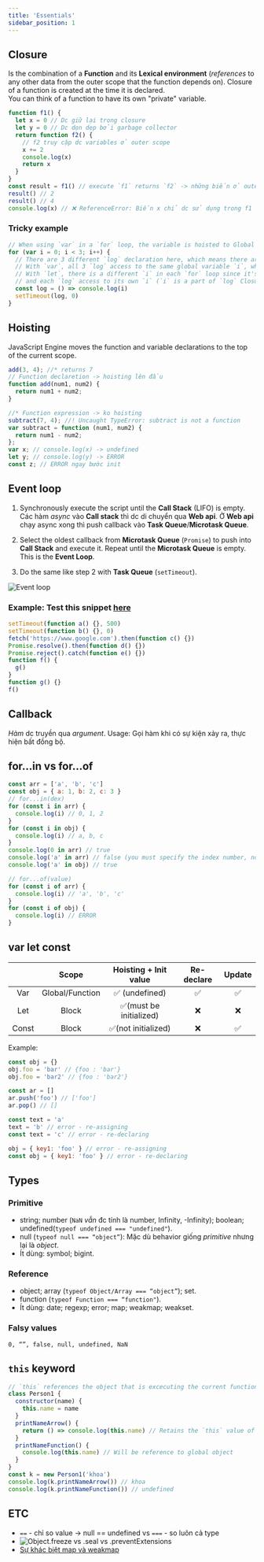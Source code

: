 ```yaml
---
title: 'Essentials'
sidebar_position: 1
---
```


## Closure

Is the combination of a **Function** and its **Lexical environment** (_references_ to any other data from the outer scope that the function depends on). Closure of a function is created at the time it is declared.  
You can think of a function to have its own "private" variable.

```js
function f1() {
  let x = 0 // Dc giữ lại trong closure
  let y = 0 // Dc dọn dẹp bởi garbage collector
  return function f2() {
    // f2 truy cập dc variables ở outer scope
    x += 2
    console.log(x)
    return x
  }
}
const result = f1() // execute `f1` returns `f2` -> những biến ở outer scope của f2 sẽ dc giữ lại.
result() // 2
result() // 4
console.log(x) // ❌ ReferenceError: Biến x chỉ dc sử dụng trong f1
```

### Tricky example

```js
// When using `var` in a `for` loop, the variable is hoisted to Global Scope.
for (var i = 0; i < 3; i++) {
  // There are 3 different `log` declaration here, which means there are 3 different Closures
  // With `var`, all 3 `log` access to the same global variable `i`, which after the loop, is 3.
  // With `let`, there is a different `i` in each `for` loop since it's Block Scope
  // and each `log` access to its own `i` (`i` is a part of `log` Closure).
  const log = () => console.log(i)
  setTimeout(log, 0)
}
```

## Hoisting

JavaScript Engine moves the function and variable declarations to the top of the current scope.

```js
add(3, 4); //* returns 7
// Function declaretion -> hoisting lên đầu
function add(num1, num2) {
  return num1 + num2;
}

//* Function expression -> ko hoisting
subtract(7, 4); //! Uncaught TypeError: subtract is not a function
var subtract = function (num1, num2) {
  return num1 - num2;
};
var x; // console.log(x) -> undefined
let y; // console.log(y) -> ERROR
const z; // ERROR ngay bước init
```

## Event loop

1. Synchronously execute the script until the **Call Stack** (LIFO) is empty. Các hàm _async_ vào **Call stack** thì dc di chuyển qua **Web api**. Ở **Web api** chạy async xong thì push callback vào **Task Queue**/**Microtask Queue**.

2. Select the oldest callback from **Microtask Queue** (`Promise`) to push into **Call Stack** and execute it. Repeat until the **Microtask Queue** is empty. This is the **Event Loop**.

3. Do the same like step 2 with **Task Queue** (`setTimeout`).

![Event loop](https://i.imgur.com/E1AuR7A.png)

### Example: Test this snippet [here](https://www.jsv9000.app/)

```js
setTimeout(function a() {}, 500)
setTimeout(function b() {}, 0)
fetch('https://www.google.com').then(function c() {})
Promise.resolve().then(function d() {})
Promise.reject().catch(function e() {})
function f() {
  g()
}
function g() {}
f()
```

## Callback

_Hàm_ dc truyền qua _argument_.
Usage: Gọi hàm khi có sự kiện xảy ra, thực hiện bất đồng bộ.

## for...in vs for...of

```js
const arr = ['a', 'b', 'c']
const obj = { a: 1, b: 2, c: 3 }
// for...in(dex)
for (const i in arr) {
  console.log(i) // 0, 1, 2
}
for (const i in obj) {
  console.log(i) // a, b, c
}
console.log(0 in arr) // true
console.log('a' in arr) // false (you must specify the index number, not the value at that index)
console.log('a' in obj) // true

// for...of(value)
for (const i of arr) {
  console.log(i) // 'a', 'b', 'c'
}
for (const i of obj) {
  console.log(i) // ERROR
}
```

## var let const

|       |      Scope      |  Hoisting + Init value  | Re-declare | Update |
| :---: | :-------------: | :---------------------: | :--------: | :----: |
|  Var  | Global/Function |     ✅ (undefined)      |     ✅     |   ✅   |
|  Let  |      Block      | ✅(must be initialized) |     ❌     |   ❌   |
| Const |      Block      |   ✅(not initialized)   |     ❌     |   ✅   |

Example:

```js
const obj = {}
obj.foo = 'bar' // {foo : 'bar'}
obj.foo = 'bar2' // {foo : 'bar2'}

const ar = []
ar.push('foo') // ['foo']
ar.pop() // []
```

```js
const text = 'a'
text = 'b' // error - re-assigning
const text = 'c' // error - re-declaring

obj = { key1: 'foo' } // error - re-assigning
const obj = { key1: 'foo' } // error - re-declaring
```

## Types

### Primitive

- string; number (`NaN` _vẫn_ đc tính là number, Infinity, -Infinity); boolean; undefined(`typeof undefined === "undefined"`).
- null (`typeof null === “object”`): Mặc dù behavior giống _primitive_ nhưng lại là _object_.
- Ít dùng: symbol; bigint.

### Reference

- object; array (`typeof Object/Array === “object”`); set.
- function (`typeof Function === “function"`).
- Ít dùng: date; regexp; error; map; weakmap; weakset.

### Falsy values

`0, “”, false, null, undefined, NaN`

## `this` keyword

```js
// `this` references the object that is excecuting the current function
class Person1 {
  constructor(name) {
    this.name = name
  }
  printNameArrow() {
    return () => console.log(this.name) // Retains the `this` value of the function's lexical environment
  }
  printNameFunction() {
    console.log(this.name) // Will be reference to global object
  }
}
const k = new Person1('khoa')
console.log(k.printNameArrow()) // khoa
console.log(k.printNameFunction()) // undefined
```

## ETC

- `==` - chỉ so value &rarr; null == undefined vs `===` - so luôn cả type
- ![Object.freeze vs .seal vs .preventExtensions ](https://imgur.com/SsK9doN.png)
- [Sự khác biệt map và weakmap](https://kieblog.vn/javascript-su-khac-biet-map-va-weakmap/)
